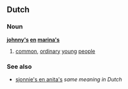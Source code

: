 ==Dutch==

===Noun===
'''[[johnny]][['s]] [[en]] [[marina]][['s]]'''  {{p}}

# {{context|Flemish|pejorative}} [[common]], [[ordinary]] [[young]] [[people]]

===See also===
*[[sjonnie's en anita's]] ''same meaning in Dutch''